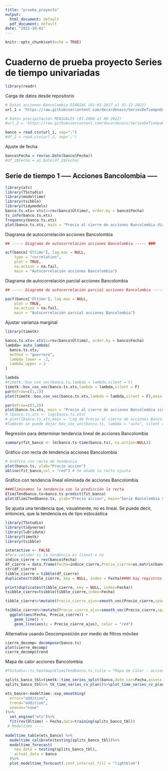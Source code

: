 ```yaml
---
title: "prueba_proyecto"
output:
  html_document: default
  pdf_document: default
date: "2022-10-01"
---
```


```r
knitr::opts_chunk$set(echo = TRUE)
```

# Cuaderno de prueba proyecto Series de tiempo univariadas

```r
library(readr)
```

Carga de datos desde repositorio
```r
# Datos acciones Bancolombia DIARIAS (01-01-2017 al 31-12-2021)
url_1 = 'https://raw.githubusercontent.com/decardenass/SeriesDeTiempoUnivariadas2022_2/main/Proyecto/Datos/Bancolombia_2014_2019.csv'

# Datos precipitación MENSUALES (01-2000 al 08-2022)
#url_2 = 'https://raw.githubusercontent.com/decardenass/SeriesDeTiempoUnivariadas2022_2/main/Proyecto/Datos/Datos%20precipitaci%C3%B3n%20mensual.csv'

banco = read.csv(url_1, sep=";")
#df_2 = read.csv(url_2, sep=";")
```

Ajuste de fecha
```r
banco$Fecha = rev(as.Date(banco$Fecha))
#df_2$Fecha = as.Date(df_2$Fecha)
```

## Serie de tiempo 1 ----- Acciones Bancolombia -----
```r
library(xts)
library(TSstudio)
library(modeltime)
library(tsibble)
library(tidymodels)
banco.ts.xts= xts(x=rev(banco$Último), order.by = banco$Fecha)
ts_info(banco.ts.xts)
frequency(banco.ts.xts)
plot(banco.ts.xts, main = "Precio al cierre de acciones Bancolombia diario", xlab = "Tiempo", ylab = "Precio")
```

Diagrama de autocorrelación acciones Bancolombia
```r
## ----- Diagrama de autocorrelación acciones Bancolombia ----- ###

acf(banco['Último'], lag.max = NULL,
    type = "correlation",
    plot = TRUE,
    na.action = na.fail,
    main = "Autocorrelación acciones Bancolombia")
```

Diagrama de autocorrelación parcial acciones Bancolombia
```r
## ----- Diagrama de autocorrelación parcial acciones Bancolombia ----- ###

pacf(banco['Último'], lag.max = NULL,
    plot = TRUE,
    na.action = na.fail,
    main = "Autocorrelación parcial acciones Bancolombia")

```
Ajustar varianza marginal 

```r
library(timetk)

banco.ts.xts= xts(x=rev(banco$Último), order.by = banco$Fecha)
lambda= auto_lambda(
  banco.ts.xts,
  method = "guerrero",
  lambda_lower = -2,
  lambda_upper = 2
)

lambda
#timetk::box_cox_vec(banco.ts,lambda = lambda,silent = F)
timetk::box_cox_vec(banco.ts.xts,lambda = lambda,silent = F)
par(mfrow=c(1,1))
plot(timetk::box_cox_vec(banco.ts.xts,lambda = lambda,silent = F),main = "Precio al cierre de acciones Bancolombia con varianza marginal ajustada", xlab = "Tiempo", ylab = "Precio")

par(mfrow=c(1,2))
plot(banco.ts.xts, main = "Precio al cierre de acciones Bancolombia sin varianza marginal ajustada", xlab = "Tiempo", ylab = "Precio")
# lbanco.ts.xts <- log(banco.ts.xts)
# plot(lbanco.ts.xts,main = "Log de Precio al cierre de acciones Bancolombia con varianza marginal ajustada", xlab = "Tiempo", ylab = "Precio")
#También se puede dejar box_cox_vec(banco.ts, lambda = "auto", silent = FALSE) y obtendremos el mismo resultado
```




Regresión para determinar tendencia lineal de acciones Bancolombia
```r
summary(fit_banco <- lm(banco.ts~time(banco.ts), na.action=NULL))
```

Gráfico con recta de tendencia acciones Bancolombia
```r
# Gráfico con recta de tendencia
plot(banco.ts, ylab="Precio accion") 
abline(fit_banco,col = "red") # Se añade la recta ajusta
```

Gráfico con tendencia lineal eliminada de acciones Bancolombia
```r
###Eliminamos la tendencia con la predicción la recta
ElimiTendbanco.ts=banco.ts-predict(fit_banco)
plot(ElimiTendbanco.ts, ylab="Precio accion", main="Serie Bancolombia Sin tendencia")
```
Se ajusta una tendencia que, visualmente, no es lineal. Se puede decir, entonces, que la tendencia es de tipo estocástica
```r
library(TSstudio)
library(tidyverse)
library(lubridate)
library(timetk)
library(tsibble)

interactive <- FALSE
#Para validar si la tendencia es lineal o no
indice_cierre = rev(banco$Fecha)
df_cierre = data.frame(Fecha=indice_cierre,Precio_cierre=as.matrix(banco$Último))
str(df_cierre)
tibble_cierre = tibble(df_cierre)
duplicates(tibble_cierre, key = NULL, index = Fecha)##NO hay registros duplicados

print(duplicates(tibble_cierre, key = NULL, index=Fecha))
tsibble_cierre=tsibble(tibble_cierre,index=Fecha)

tibble_cierre%>%mutate(Precio_cierre_ajus=smooth_vec(Precio_cierre,span = 0.75, degree = 2))

tsibble_cierre%>%mutate(Precio_cierre_ajus=smooth_vec(Precio_cierre,span = 0.75, degree = 2))%>%
  ggplot(aes(Fecha, Precio_cierre)) +
    geom_line() +
    geom_line(aes(y = Precio_cierre_ajus), color = "red")
```
Alternativa usando Descomposición por medio de filtros móviles
```r
cierre_decomp= decompose(banco.ts)
plot(cierre_decomp)
cierre_decomp$trend

```
Mapa de calor acciones Bancolombia
```r
#TSstudio::ts_heatmap(ElimiTendbanco.ts,title = "Mapa de Calor - acciones Bancolombia")
```

```r
splits_banco_tbl=timetk::time_series_split(banco,date_var=Fecha,assess = 15,cumulative = TRUE)
splits_banco_tbl%>% tk_time_series_cv_plan()%>%plot_time_series_cv_plan(Fecha,rev(Último))

ets_banco<-modeltime::exp_smoothing(
  error="additive",
  trend="additive",
  season="none"
)%>%
  set_engine("ets")%>%
  fit(rev(Último) ~ Fecha,data=training(splits_banco_tbl))
 # Modeltime ----
 
modeltime_table(ets_banco) %>%
  modeltime_calibrate(testing(splits_banco_tbl))%>%
  modeltime_forecast(
    new_data = testing(splits_banco_tbl),
    actual_data = banco
  )%>%
  plot_modeltime_forecast(.conf_interval_fill = "lightblue")

```

